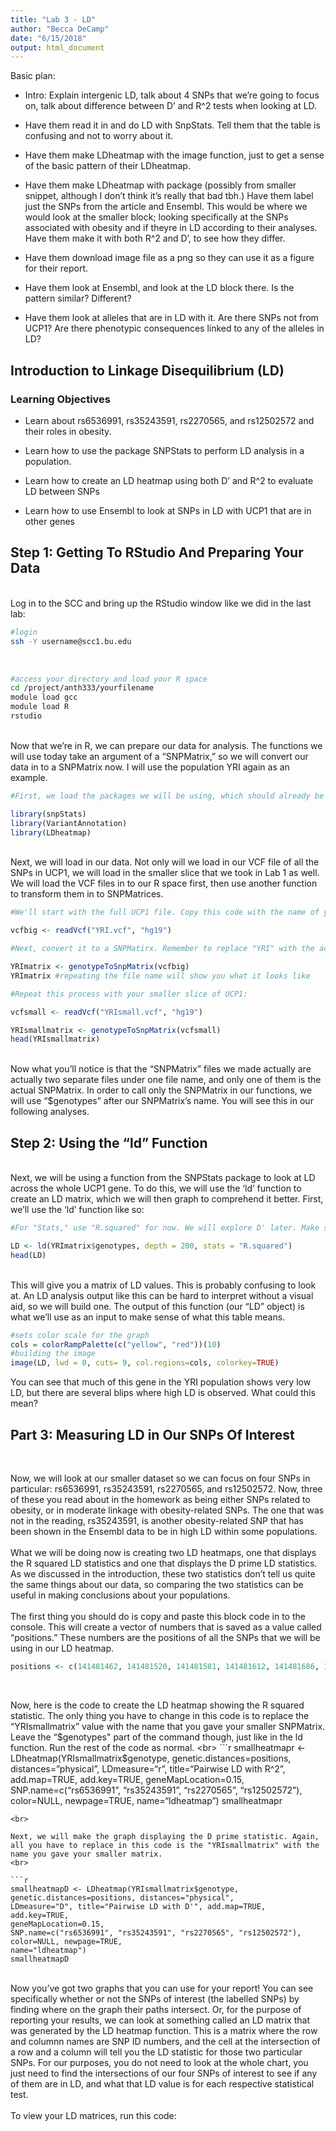 ```yaml
---
title: "Lab 3 - LD"
author: "Becca DeCamp"
date: "6/15/2018"
output: html_document
---
```

Basic plan: 

- Intro: Explain intergenic LD, talk about 4 SNPs that we're going to focus on, talk about difference between D' and R^2 tests when looking at LD. 

- Have them read it in and do LD with SnpStats. Tell them that the table is confusing and not to worry about it. 

- Have them make LDheatmap with the image function, just to get a sense of the basic pattern of their LDheatmap. 

- Have them make LDheatmap with package (possibly from smaller snippet, although I don't think it's really that bad tbh.) Have them label just the SNPs from the article and Ensembl. This would be where we would look at the smaller block; looking specifically at the SNPs associated with obesity and if theyre in LD according to their analyses. Have them make it with both R^2 and D', to see how they differ. 

- Have them download image file as a png so they can use it as a figure for their report. 

- Have them look at Ensembl, and look at the LD block there. Is the pattern similar? Different? 

- Have them look at alleles that are in LD with it. Are there SNPs not from UCP1? Are there phenotypic consequences linked to any of the alleles in LD? 


## Introduction to Linkage Disequilibrium (LD)

### Learning Objectives

* Learn about rs6536991, rs35243591, rs2270565, and rs12502572 and their roles in obesity. 

* Learn how to use the package SNPStats to perform LD analysis in a population. 

* Learn how to create an LD heatmap using both D' and R^2 to evaluate LD between SNPs

* Learn how to use Ensembl to look at SNPs in LD with UCP1 that are in other genes

## Step 1: Getting To RStudio And Preparing Your Data
<br>
Log in to the SCC and bring up the RStudio window like we did in the last lab: 
<br>
```bash
#login
ssh -Y username@scc1.bu.edu
```
<br>
```bash
#access your directory and load your R space
cd /project/anth333/yourfilename
module load gcc
module load R
rstudio
```
<br>
Now that we're in R, we can prepare our data for analysis. The functions we will use today take an argument of a "SNPMatrix," so we will convert our data in to a SNPMatrix now. I will use the population YRI again as an example. 
<br>
```r
#First, we load the packages we will be using, which should already be installed in SCC:

library(snpStats)
library(VariantAnnotation)
library(LDheatmap)

```
<br>
Next, we will load in our data. Not only will we load in our VCF file of all the SNPs in UCP1, we will load in the smaller slice that we took in Lab 1 as well. We will load the VCF files in to our R space first, then use another function to transform them in to SNPMatrices. 
<br>
```r
#We'll start with the full UCP1 file. Copy this code with the name of your VCF file. The 'hg19' is telling the function to align our data with the hg19 genome that comes with the package VariantAnnotation:

vcfbig <- readVcf("YRI.vcf", "hg19")

#Next, convert it to a SNPMatirx. Remember to replace "YRI" with the acronym for your own population:

YRImatrix <- genotypeToSnpMatrix(vcfbig)
YRImatrix #repeating the file name will show you what it looks like

#Repeat this process with your smaller slice of UCP1: 

vcfsmall <- readVcf("YRIsmall.vcf", "hg19")

YRIsmallmatrix <- genotypeToSnpMatrix(vcfsmall)
head(YRIsmallmatrix)

```
<br>
Now what you'll notice is that the "SNPMatrix" files we made actually are actually two separate files under one file name, and only one of them is the actual SNPMatrix. In order to call only the SNPMatrix in our functions, we will use "$genotypes" after our SNPMatrix's name. You will see this in our following analyses. 
<br> 

## Step 2: Using the "ld" Function 
<br> 
Next, we will be using a function from the SNPStats package to look at LD across the whole UCP1 gene. To do this, we will use the 'ld' function to create an LD matrix, which we will then graph to comprehend it better. First, we'll use the 'ld' function like so: 
<br>
```r
#For "Stats," use "R.squared" for now. We will explore D' later. Make sure to substitute "YRImatrix" for what you called your larger SNPMatrix

LD <- ld(YRImatrix$genotypes, depth = 200, stats = "R.squared")
head(LD)
```
<br>
This will give you a matrix of LD values. This is probably confusing to look at. An LD analysis output like this can be hard to interpret without a visual aid, so we will build one. The output of this function (our "LD" object) is what we'll use as an input to make sense of what this table means. 

```r
#sets color scale for the graph
cols = colorRampPalette(c("yellow", "red"))(10)
#building the image 
image(LD, lwd = 0, cuts= 9, col.regions=cols, colorkey=TRUE)

```

You can see that much of this gene in the YRI population shows very low LD, but there are several blips where high LD is observed. What could this mean? 

## Part 3: Measuring LD in Our SNPs Of Interest
<br>

Now, we will look at our smaller dataset so we can focus on four SNPs in particular: rs6536991, rs35243591, rs2270565, and rs12502572. Now, three of these you read about in the homework as being either SNPs related to obesity, or in moderate linkage with obesity-related SNPs. The one that was not in the reading, rs35243591, is another obesity-related SNP that has been shown in the Ensembl data to be in high LD within some populations. 
<br>
<br>
What we will be doing now is creating two LD heatmaps, one that displays the R squared LD statistics and one that displays the D prime LD statistics. As we discussed in the introduction, these two statistics don't tell us quite the same things about our data, so comparing the two statistics can be useful in making conclusions about your populations. 
<br>
<br>
The first thing you should do is copy and paste this block code in to the console. This will create a vector of numbers that is saved as a value called "positions." These numbers are the positions of all the SNPs that we will be using in our LD heatmap. 
<br>
```r
positions <- c(141481462, 141481520, 141481581, 141481612, 141481686, 141481733, 141481761, 141481841, 141481902, 141481946, 141481962, 141482038, 141482137, 141482180, 141482216, 141482228, 141482306, 141482327, 141482336, 141482472, 141482484, 141482511, 141482527, 141482664, 141482681, 141482691, 141482768, 141482785, 141482846, 141482867, 141482879, 141482897, 141483020, 141483130, 141483271, 141483330, 141483338, 141483389, 141483471, 141483476, 141483481, 141483503, 141483539, 141483540, 141483551, 141483675, 141483685, 141483735, 141483781, 141483814, 141483893, 141483997, 141484041, 141484046, 141484075, 141484144, 141484182, 141484200, 141484292, 141484309, 141484351, 141484363, 141484369, 141484372, 141484416, 141484492, 141484533, 141484536, 141484540, 141484577, 141484632, 141484684, 141484734, 141484802, 141484876, 141484908, 141485004, 141485065, 141485088, 141485098, 141485134, 141485172, 141485177, 141485260)
```
<br>

Now, here is the code to create the LD heatmap showing the R squared statistic. The only thing you have to change in this code is to replace the "YRIsmallmatrix" value with the name that you gave your smaller SNPMatrix. Leave the "$genotypes" part of the command though, just like in the ld function. Run the rest of the code as normal. 
<br>
```r
smallheatmapr <- LDheatmap(YRIsmallmatrix$genotype, genetic.distances=positions, distances="physical",
LDmeasure="r", title="Pairwise LD with R^2", add.map=TRUE, add.key=TRUE,
geneMapLocation=0.15,
SNP.name=c("rs6536991", "rs35243591", "rs2270565", "rs12502572"), color=NULL, newpage=TRUE,
name="ldheatmap")
smallheatmapr

```
<br>

Next, we will make the graph displaying the D prime statistic. Again, all you have to replace in this code is the "YRIsmallmatrix" with the name you gave your smaller matrix. 
<br>

```r
smallheatmapD <- LDheatmap(YRIsmallmatrix$genotype, genetic.distances=positions, distances="physical",
LDmeasure="D", title="Pairwise LD with D'", add.map=TRUE, add.key=TRUE,
geneMapLocation=0.15,
SNP.name=c("rs6536991", "rs35243591", "rs2270565", "rs12502572"), color=NULL, newpage=TRUE,
name="ldheatmap")
smallheatmapD
```
<br> 
Now you've got two graphs that you can use for your report! You can see specifically whether or not the SNPs of interest (the labelled SNPs) by finding where on the graph their paths intersect. Or, for the purpose of reporting your results, we can look at something called an LD matrix that was generated by the LD heatmap function. This is a matrix where the row and columnn names are SNP ID numbers, and the cell at the intersection of a row and a column will tell you the LD statistic for those two particular SNPs. For our purposes, you do not need to look at the whole chart, you just need to find the intersections of our four SNPs of interest to see if any of them are in LD, and what that LD value is for each respective statistical test. 
<br>
<br>
To view your LD matrices, run this code: 
<br>


